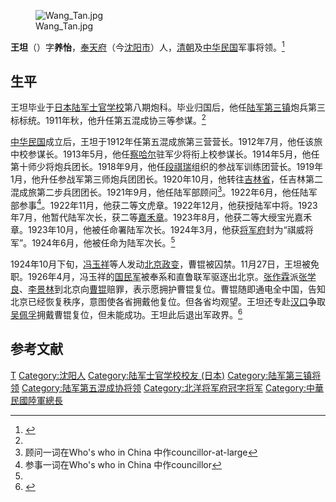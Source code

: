 {{about|清朝及中华民国军事将领|明朝成化年间进士|王坦 (成化進士)|清朝雍正年间进士|王坦 (雍正進士)|清朝康熙年间二甲进士|王坦 (康熙二甲進士)|清朝康熙年间三甲进士|王坦 (康熙三甲進士)}}

[[File:Wang_Tan.jpg|thumb]]

'''王坦'''（{{bd|1886年||?|}}）字'''养怡'''，[[奉天府|奉天府]]（今[[沈阳市|沈阳市]]）人，[[清朝|清朝]]及[[中华民国|中华民国]]军事将领。<ref name=who>{{Cite book|title=洋書|author = |title =  Who's Who in China 3rd ed. ({{lang|zh-tw|中國名人錄 第三版}})|year = 1925|publisher = The China Weekly Review (Shanghai) ({{lang|zh-tw|上海密勒氏評論報}})|isbn = |page=830-831}}</ref>

==生平==
王坦毕业于[[日本陆军士官学校|日本陆军士官学校]]第八期炮科。毕业归国后，他任[[陆军第三镇|陆军第三镇]]炮兵第三标标统。1911年秋，他升任第五混成协三等参谋。<ref name=who/>

[[中华民国|中华民国]]成立后，王坦于1912年任第五混成旅第三营营长。1912年7月，他任该旅中校参谋长。1913年5月，他任[[察哈尔|察哈尔]]驻军少将衔上校参谋长。1914年5月，他任第十师少将炮兵团长。1918年9月，他任[[段祺瑞|段祺瑞]]组织的参战军训练团营长。1919年1月，他升任参战军第三师炮兵团团长。1920年10月，他转往[[吉林省|吉林省]]，任吉林第二混成旅第二步兵团团长。1921年9月，他任陆军部顾问<ref>顾问一词在Who's who in China 中作councillor-at-large</ref>。1922年6月，他任陆军部参事<ref>参事一词在Who's who in China 中作councillor</ref>。1922年11月，他获二等文虎章。1922年12月，他获授陆军中将。1923年7月，他暂代陆军次长，获二等[[嘉禾章|嘉禾章]]。1923年8月，他获二等大绶宝光嘉禾章。1923年10月，他被任命署陆军次长。1924年3月，他获[[北洋将军府|将军府]]封为“祺威将军”。1924年6月，他被任命为陆军次长。<ref name=who/>

1924年10月下旬，[[冯玉祥|冯玉祥]]等人发动[[北京政变|北京政变]]，曹锟被囚禁。11月27日，王坦被免职。1926年4月，冯玉祥的[[国民军|国民军]]被奉系和直鲁联军驱逐出北京。[[张作霖|张作霖]]派[[张学良|张学良]]、[[李景林|李景林]]到北京向[[曹锟|曹锟]]赔罪，表示愿拥护曹锟复位。曹锟随即通电全中国，告知北京已经恢复秩序，意图使各省拥戴他复位。但各省均观望。王坦还专赴[[汉口|汉口]]争取[[吴佩孚|吴佩孚]]拥戴曹锟复位，但未能成功。王坦此后退出军政界。<ref>{{Cite book<!--|和書-->|author = 王俯民|title = 民国军人志|year =1992|publisher = 中国广播电视出版社|location=北京|isbn = }}</ref>

==参考文献==
{{reflist}} 

{{DEFAULTSORT:Wang王}}
[[Category:王姓|T]]
[[Category:沈阳人|Category:沈阳人]]
[[Category:陆军士官学校校友_(日本)|Category:陆军士官学校校友 (日本)]]
[[Category:陆军第三镇将领|Category:陆军第三镇将领]]
[[Category:陆军第五混成协将领|Category:陆军第五混成协将领]]
[[Category:北洋将军府冠字将军|Category:北洋将军府冠字将军]]
[[Category:中華民國陸軍總長|Category:中華民國陸軍總長]]